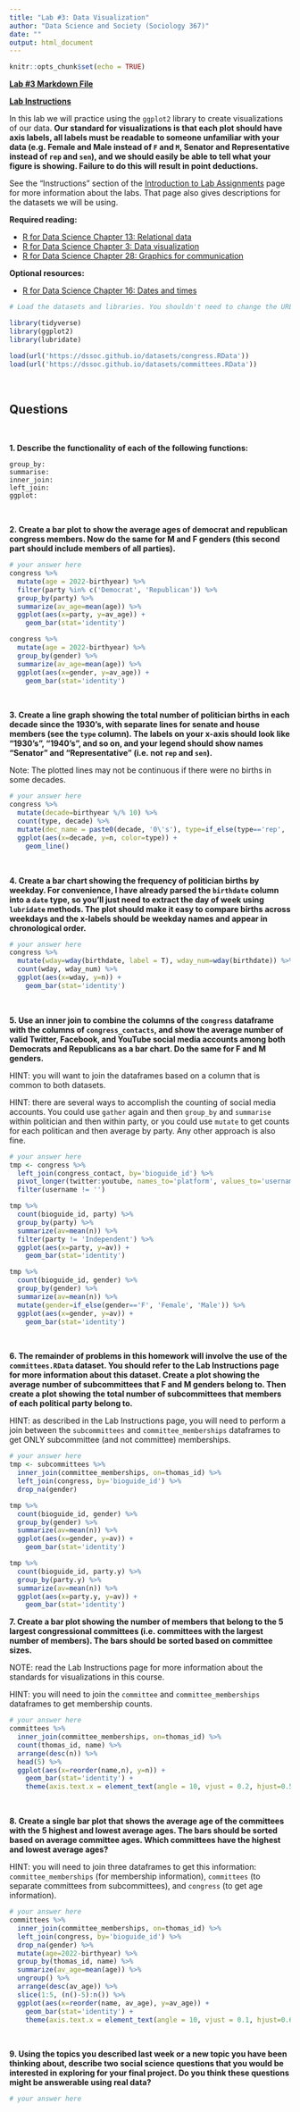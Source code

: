 ```yaml
---
title: "Lab #3: Data Visualization"
author: "Data Science and Society (Sociology 367)"
date: ""
output: html_document
---
```


```r
knitr::opts_chunk$set(echo = TRUE)
```

**[Lab #3 Markdown File](/assignments/Lab_3.Rmd)**

**[Lab Instructions](https://dssoc.github.io/assignments/lab_instructions.html)**

In this lab we will practice using the `ggplot2` library to create visualizations of our data. **Our standard for visualizations is that each plot should have axis labels, all labels must be readable to someone unfamiliar with your data (e.g. Female and Male instead of `F` and `M`, Senator and Representative instead of `rep` and `sen`), and we should easily be able to tell what your figure is showing. Failure to do this will result in point deductions.**

See the "Instructions" section of the [Introduction to Lab Assignments](https://dssoc.github.io/assignments/lab_instructions.html) page for more information about the labs. That page also gives descriptions for the datasets we will be using.

**Required reading:** 

* [R for Data Science Chapter 13: Relational data](https://r4ds.had.co.nz/relational-data.html)
* [R for Data Science Chapter 3: Data visualization](https://r4ds.had.co.nz/data-visualisation.html)
* [R for Data Science Chapter 28: Graphics for communication](https://r4ds.had.co.nz/graphics-for-communication.html)


**Optional resources:**

* [R for Data Science Chapter 16: Dates and times](https://r4ds.had.co.nz/dates-and-times.html)



```r
# Load the datasets and libraries. You shouldn't need to change the URL in the `load` function.

library(tidyverse)
library(ggplot2)
library(lubridate)

load(url('https://dssoc.github.io/datasets/congress.RData'))
load(url('https://dssoc.github.io/datasets/committees.RData'))
```
<br/>

## Questions
<br>

**1. Describe the functionality of each of the following functions:**
```
group_by: 
summarise: 
inner_join: 
left_join: 
ggplot: 
```
<br/>

**2. Create a bar plot to show the average ages of democrat and republican congress members. Now do the same for M and F genders (this second part should include members of all parties).**
```r
# your answer here
congress %>% 
  mutate(age = 2022-birthyear) %>% 
  filter(party %in% c('Democrat', 'Republican')) %>% 
  group_by(party) %>% 
  summarize(av_age=mean(age)) %>% 
  ggplot(aes(x=party, y=av_age)) + 
    geom_bar(stat='identity')

congress %>% 
  mutate(age = 2022-birthyear) %>% 
  group_by(gender) %>% 
  summarize(av_age=mean(age)) %>% 
  ggplot(aes(x=gender, y=av_age)) + 
    geom_bar(stat='identity')
```
<br/>


**3. Create a line graph showing the total number of politician births in each decade since the 1930's, with separate lines for senate and house members (see the `type` column). The labels on your x-axis should look like "1930's", "1940's", and so on, and your legend should show names "Senator" and "Representative" (i.e. not `rep` and `sen`).**

Note: The plotted lines may not be continuous if there were no births in some decades.
```r
# your answer here
congress %>% 
  mutate(decade=birthyear %/% 10) %>% 
  count(type, decade) %>% 
  mutate(dec_name = paste0(decade, '0\'s'), type=if_else(type=='rep', 'Representative', 'Senator')) %>% 
  ggplot(aes(x=decade, y=n, color=type)) + 
    geom_line()
```
<br/>

**4. Create a bar chart showing the frequency of politician births by weekday. For convenience, I have already parsed the `birthdate` column into a `date` type, so you'll just need to extract the day of week using `lubridate` methods. The plot should make it easy to compare births across weekdays and the x-labels should be weekday names and appear in chronological order.**

```r
# your answer here
congress %>% 
  mutate(wday=wday(birthdate, label = T), wday_num=wday(birthdate)) %>% 
  count(wday, wday_num) %>% 
  ggplot(aes(x=wday, y=n)) +
    geom_bar(stat='identity')
```
<br/>


**5. Use an inner join to combine the columns of the `congress` dataframe with the columns of `congress_contacts`, and show the average number of valid Twitter, Facebook, and YouTube social media accounts among both Democrats and Republicans as a bar chart. Do the same for F and M genders.**

HINT: you will want to join the dataframes based on a column that is common to both datasets.

HINT: there are several ways to accomplish the counting of social media accounts. You could use `gather` again and then `group_by` and `summarise` within politician and then within party, or you could use `mutate` to get counts for each politican and then average by party. Any other approach is also fine.
```r
# your answer here
tmp <- congress %>% 
  left_join(congress_contact, by='bioguide_id') %>% 
  pivot_longer(twitter:youtube, names_to='platform', values_to='username') %>% 
  filter(username != '') 

tmp %>% 
  count(bioguide_id, party) %>% 
  group_by(party) %>% 
  summarize(av=mean(n)) %>% 
  filter(party != 'Independent') %>% 
  ggplot(aes(x=party, y=av)) +
    geom_bar(stat='identity')

tmp %>% 
  count(bioguide_id, gender) %>% 
  group_by(gender) %>% 
  summarize(av=mean(n)) %>% 
  mutate(gender=if_else(gender=='F', 'Female', 'Male')) %>% 
  ggplot(aes(x=gender, y=av)) +
    geom_bar(stat='identity')
```
<br/>


**6. The remainder of problems in this homework will involve the use of the `committees.RData` dataset. You should refer to the Lab Instructions page for more information about this dataset. Create a plot showing the average number of subcommittees that F and M genders belong to. Then create a plot showing the total number of subcommittees that members of each political party belong to.**

HINT: as described in the Lab Instructions page, you will need to perform a join between the `subcommittees` and `committee_memberships` dataframes to get ONLY subcommittee (and not committee) memberships.

```r
# your answer here
tmp <- subcommittees %>% 
  inner_join(committee_memberships, on=thomas_id) %>% 
  left_join(congress, by='bioguide_id') %>% 
  drop_na(gender)

tmp %>% 
  count(bioguide_id, gender) %>% 
  group_by(gender) %>% 
  summarize(av=mean(n)) %>% 
  ggplot(aes(x=gender, y=av)) +
    geom_bar(stat='identity')

tmp %>% 
  count(bioguide_id, party.y) %>% 
  group_by(party.y) %>% 
  summarize(av=mean(n)) %>% 
  ggplot(aes(x=party.y, y=av)) +
    geom_bar(stat='identity')
```


**7. Create a bar plot showing the number of members that belong to the 5 largest congressional committees (i.e. committees with the largest number of members). The bars should be sorted based on committee sizes.**

NOTE: read the Lab Instructions page for more information about the standards for visualizations in this course.

HINT: you will need to join the `committee` and `committee_memberships` dataframes to get membership counts.
```r
# your answer here
committees %>% 
  inner_join(committee_memberships, on=thomas_id) %>% 
  count(thomas_id, name) %>% 
  arrange(desc(n)) %>% 
  head(5) %>% 
  ggplot(aes(x=reorder(name,n), y=n)) + 
    geom_bar(stat='identity') +
    theme(axis.text.x = element_text(angle = 10, vjust = 0.2, hjust=0.5))
```
<br/>


**8. Create a single bar plot that shows the average age of the committees with the 5 highest and lowest average ages. The bars should be sorted based on average committee ages. Which committees have the highest and lowest average ages?**

HINT: you will need to join three dataframes to get this information: `committee_memberships` (for membership information), `committees` (to separate committees from subcommittees), and `congress` (to get age information).
```r
# your answer here
committees %>% 
  inner_join(committee_memberships, on=thomas_id) %>% 
  left_join(congress, by='bioguide_id') %>% 
  drop_na(gender) %>% 
  mutate(age=2022-birthyear) %>% 
  group_by(thomas_id, name) %>% 
  summarize(av_age=mean(age)) %>% 
  ungroup() %>% 
  arrange(desc(av_age)) %>% 
  slice(1:5, (n()-5):n()) %>% 
  ggplot(aes(x=reorder(name, av_age), y=av_age)) +
    geom_bar(stat='identity') +
    theme(axis.text.x = element_text(angle = 10, vjust = 0.1, hjust=0.6))
```
<br/>

**9. Using the topics you described last week or a new topic you have been thinking about, describe two social science questions that you would be interested in exploring for your final project. Do you think these questions might be answerable using real data?**
```r
# your answer here
```

